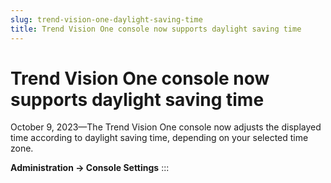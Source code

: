 ```yaml
---
slug: trend-vision-one-daylight-saving-time
title: Trend Vision One console now supports daylight saving time
---
```

# Trend Vision One console now supports daylight saving time

October 9, 2023—The Trend Vision One console now adjusts the displayed time according to daylight saving time, depending on your selected time zone.

**Administration → Console Settings**
:::
